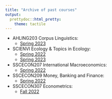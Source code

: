 ```yaml
---
title: "Archive of past courses"
output: 
  prettydoc::html_pretty:
    theme: tactile
---
```


* AHLING203 Corpus Linguistics:
  + [Spring 2023](archive/AHLING203_2023h1.html)
* SCIENVI Ecology & Topics in Ecology:
  + [Spring 2022](archive/SCIENVI201_2022h1.html)
  + [Spring 2023](archive/SCIENVI_2023h1.html)
* SSCECON207 International Macroeconomics:
  + [Spring 2022](archive/SSCECON207_2022h1.html)
* SSCECON209 Money, Banking and Finance:
  + [Spring 2022](archive/SSCECON209_2022h1.html)
* SSCECON307 Econometrics:
  + [Fall 2022](archive/SSCECON307_2022h2.html)